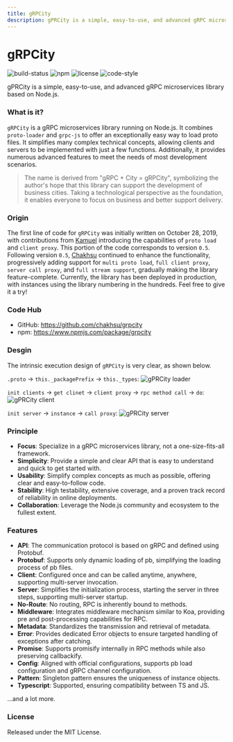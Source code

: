 ```yaml
---
title: gRPCity
description: gPRCity is a simple, easy-to-use, and advanced gRPC microservices library based on Node.js.
---
```


# gRPCity

<p className="_flex _h-6 _mt-4 _gap-2">
    <img alt="build-status" src="https://github.com/chakhsu/grpcity/actions/workflows/tests.yml/badge.svg" loading="lazy" decoding="async"></img>
    <img alt="npm" src="https://img.shields.io/npm/v/grpcity" loading="lazy" decoding="async"></img>
    <img alt="license" src="https://img.shields.io/npm/l/grpcity" loading="lazy" decoding="async"></img>
    <img alt="code-style" src="https://img.shields.io/badge/code_style-standard-brightgreen.svg" loading="lazy" decoding="async"></img>
</p>

gPRCity is a simple, easy-to-use, and advanced gRPC microservices library based on Node.js.

### What is it?

`gRPCity` is a gRPC microservices library running on Node.js. It combines `proto-loader` and `grpc-js` to offer an exceptionally easy way to load proto files. It simplifies many complex technical concepts, allowing clients and servers to be implemented with just a few functions. Additionally, it provides numerous advanced features to meet the needs of most development scenarios.

> The name is derived from "gRPC + City = gRPCity", symbolizing the author's hope that this library can support the development of business cities. Taking a technological perspective as the foundation, it enables everyone to focus on business and better support delivery.

### Origin

The first line of code for `gRPCity` was initially written on October 28, 2019, with contributions from [Kamuel](https://github.com/k7) introducing the capabilities of `proto load` and `client proxy`. This portion of the code corresponds to version `0.5`.
Following version `0.5`, [Chakhsu](https://github.com/chakhsu) continued to enhance the functionality, progressively adding support for `multi proto load`, `full client proxy`, `server call proxy`, and `full stream support`, gradually making the library feature-complete.
Currently, the library has been deployed in production, with instances using the library numbering in the hundreds. Feel free to give it a try!

### Code Hub

- GitHub: https://github.com/chakhsu/grpcity
- npm: https://www.npmjs.com/package/grpcity

### Desgin

The intrinsic execution design of `gRPCity` is very clear, as shown below.

`.proto` -> `this._packagePrefix` -> `this._types`:
![gPRCity loader](/img/grpcity-loader.svg)

`init clients` -> `get clinet` -> `client proxy` -> `rpc method call` -> `do`:
![gPRCity client](/img/grpcity-client.svg)

`init server` -> `instance` -> `call proxy`:
![gPRCity server](/img/grpcity-server.svg)


### Principle

- **Focus**: Specialize in a gRPC microservices library, not a one-size-fits-all framework.
- **Simplicity**: Provide a simple and clear API that is easy to understand and quick to get started with.
- **Usability**: Simplify complex concepts as much as possible, offering clear and easy-to-follow code.
- **Stability**: High testability, extensive coverage, and a proven track record of reliability in online deployments.
- **Collaboration**: Leverage the Node.js community and ecosystem to the fullest extent.

### Features

- **API**: The communication protocol is based on gRPC and defined using Protobuf.
- **Protobuf**: Supports only dynamic loading of pb, simplifying the loading process of pb files.
- **Client**: Configured once and can be called anytime, anywhere, supporting multi-server invocation.
- **Server**: Simplifies the initialization process, starting the server in three steps, supporting multi-server startup.
- **No-Route**: No routing, RPC is inherently bound to methods.
- **Middleware**: Integrates middleware mechanism similar to Koa, providing pre and post-processing capabilities for RPC.
- **Metadata**: Standardizes the transmission and retrieval of metadata.
- **Error**: Provides dedicated Error objects to ensure targeted handling of exceptions after catching.
- **Promise**: Supports promisify internally in RPC methods while also preserving callbackify.
- **Config**: Aligned with official configurations, supports pb load configuration and gRPC channel configuration.
- **Pattern**: Singleton pattern ensures the uniqueness of instance objects.
- **Typescript**: Supported, ensuring compatibility between TS and JS.

...and a lot more.

### License

Released under the MIT License.
